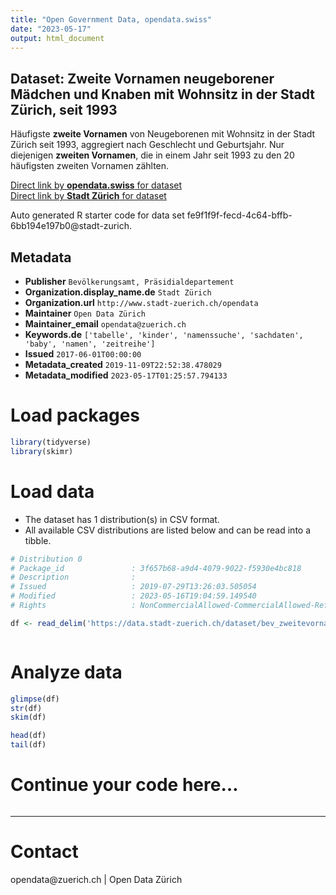 ```yaml
---
title: "Open Government Data, opendata.swiss"
date: "2023-05-17"
output: html_document
---
```


## Dataset: Zweite Vornamen neugeborener Mädchen und Knaben mit Wohnsitz in der Stadt Zürich, seit 1993

Häufigste **zweite Vornamen** von Neugeborenen mit Wohnsitz in der Stadt Zürich seit 1993, aggregiert nach Geschlecht und Geburtsjahr. Nur diejenigen **zweiten Vornamen**, die in einem Jahr seit 1993 zu den 20 häufigsten zweiten Vornamen zählten.


[Direct link by **opendata.swiss** for dataset](https://opendata.swiss/de/dataset/zweite-vornamen-neugeborener-madchen-und-knaben-mit-wohnsitz-in-der-stadt-zurich-seit-19932)<br>
[Direct link by **Stadt Zürich** for dataset](https://data.stadt-zuerich.ch/dataset/bev_zweitevornamen_baby_od3702)

Auto generated R starter code for data set fe9f1f9f-fecd-4c64-bffb-6bb194e197b0@stadt-zurich.

## Metadata

- **Publisher** `Bevölkerungsamt, Präsidialdepartement`
- **Organization.display_name.de** `Stadt Zürich`
- **Organization.url** `http://www.stadt-zuerich.ch/opendata`
- **Maintainer** `Open Data Zürich`
- **Maintainer_email** `opendata@zuerich.ch`
- **Keywords.de** `['tabelle', 'kinder', 'namenssuche', 'sachdaten', 'baby', 'namen', 'zeitreihe']`
- **Issued** `2017-06-01T00:00:00`
- **Metadata_created** `2019-11-09T22:52:38.478029`
- **Metadata_modified** `2023-05-17T01:25:57.794133`


# Load packages

```r

library(tidyverse)
library(skimr)

```

# Load data

-   The dataset has 1 distribution(s) in CSV format.
-   All available CSV distributions are listed below and can be read into a tibble.

```r

# Distribution 0
# Package_id               : 3f657b68-a9d4-4079-9022-f5930e4bc818
# Description              : 
# Issued                   : 2019-07-29T13:26:03.505054
# Modified                 : 2023-05-16T19:04:59.149540
# Rights                   : NonCommercialAllowed-CommercialAllowed-ReferenceNotRequired

df <- read_delim('https://data.stadt-zuerich.ch/dataset/bev_zweitevornamen_baby_od3702/download/BEV370OD3702.csv')



```

# Analyze data

```r

glimpse(df)
str(df)
skim(df)

head(df)
tail(df)

```

# Continue your code here...

```r

```

------------------------------------------------------------------------

# Contact

opendata@zuerich.ch | Open Data Zürich
